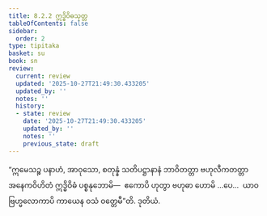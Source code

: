 ```yaml
---
title: 8.2.2 ဣဒ္ဓိဝိဓသုတ္တ
tableOfContents: false
sidebar:
  order: 2
type: tipitaka
basket: su
book: sn
review:
  current: review
  updated: '2025-10-27T21:49:30.433205'
  updated_by: ''
  notes: ''
  history:
  - state: review
    date: '2025-10-27T21:49:30.433205'
    updated_by: ''
    notes: ''
    previous_state: draft
---
```



<ReviewStatus review={frontmatter.review} showDetails={true} />

<HypothesisAnnotation frontmatter={frontmatter} />

<DynamicBreadcrumb />

<Division number="910" book="sn" e="ch" v="18" p="419">

<Paragraph number="1595" book="sn">
“ဣမေသဉ္စ ပနာဟံ, အာဝုသော, စတုန္နံ သတိပဋ္ဌာနာနံ ဘာဝိတတ္တာ ဗဟုလီကတတ္တာ အနေကဝိဟိတံ ဣဒ္ဓိဝိဓံ ပစ္စနုဘောမိ—  ဧကောပိ ဟုတွာ ဗဟုဓာ ဟောမိ …ပေ…  ယာဝ ဗြဟ္မလောကာပိ ကာယေန ဝသံ ဝတ္တေမီ”တိ.

</Paragraph>
</Division>

<Paragraph number="1596" type="center" book="sn">
ဒုတိယံ.
</Paragraph>